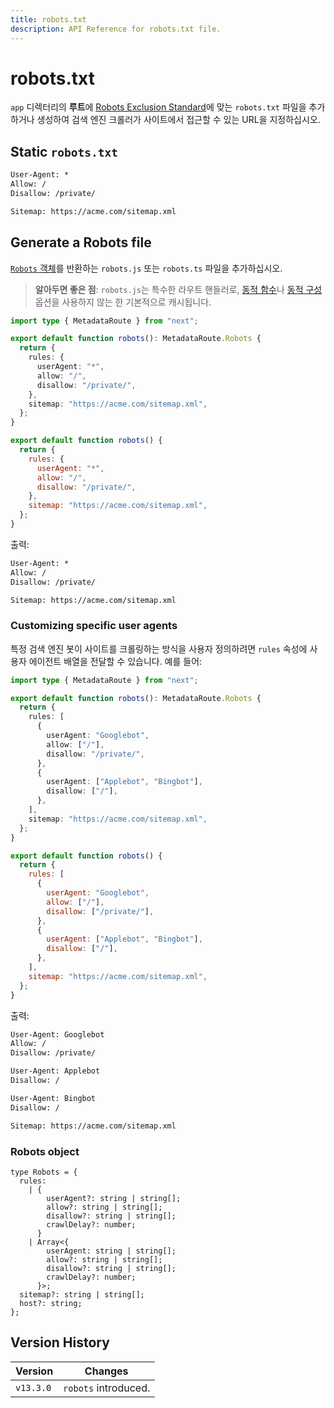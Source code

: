 ```yaml
---
title: robots.txt
description: API Reference for robots.txt file.
---
```


# robots.txt

`app` 디렉터리의 **루트**에 [Robots Exclusion Standard](https://en.wikipedia.org/wiki/Robots.txt#Standard)에 맞는 `robots.txt` 파일을 추가하거나 생성하여 검색 엔진 크롤러가 사이트에서 접근할 수 있는 URL을 지정하십시오.

## Static `robots.txt`

```txt filename="app/robots.txt"
User-Agent: *
Allow: /
Disallow: /private/

Sitemap: https://acme.com/sitemap.xml
```

## Generate a Robots file

[`Robots` 객체](#robots-object)를 반환하는 `robots.js` 또는 `robots.ts` 파일을 추가하십시오.

> **알아두면 좋은 점**: `robots.js`는 특수한 라우트 핸들러로, [동적 함수](/docs/app/building-your-application/caching#dynamic-functions)나 [동적 구성](/docs/app/building-your-application/caching#segment-config-options) 옵션을 사용하지 않는 한 기본적으로 캐시됩니다.

```ts filename="app/robots.ts" switcher
import type { MetadataRoute } from "next";

export default function robots(): MetadataRoute.Robots {
  return {
    rules: {
      userAgent: "*",
      allow: "/",
      disallow: "/private/",
    },
    sitemap: "https://acme.com/sitemap.xml",
  };
}
```

```js filename="app/robots.js" switcher
export default function robots() {
  return {
    rules: {
      userAgent: "*",
      allow: "/",
      disallow: "/private/",
    },
    sitemap: "https://acme.com/sitemap.xml",
  };
}
```

출력:

```txt
User-Agent: *
Allow: /
Disallow: /private/

Sitemap: https://acme.com/sitemap.xml
```

### Customizing specific user agents

특정 검색 엔진 봇이 사이트를 크롤링하는 방식을 사용자 정의하려면 `rules` 속성에 사용자 에이전트 배열을 전달할 수 있습니다. 예를 들어:

```ts filename="app/robots.ts" switcher
import type { MetadataRoute } from "next";

export default function robots(): MetadataRoute.Robots {
  return {
    rules: [
      {
        userAgent: "Googlebot",
        allow: ["/"],
        disallow: "/private/",
      },
      {
        userAgent: ["Applebot", "Bingbot"],
        disallow: ["/"],
      },
    ],
    sitemap: "https://acme.com/sitemap.xml",
  };
}
```

```js filename="app/robots.js" switcher
export default function robots() {
  return {
    rules: [
      {
        userAgent: "Googlebot",
        allow: ["/"],
        disallow: ["/private/"],
      },
      {
        userAgent: ["Applebot", "Bingbot"],
        disallow: ["/"],
      },
    ],
    sitemap: "https://acme.com/sitemap.xml",
  };
}
```

출력:

```txt
User-Agent: Googlebot
Allow: /
Disallow: /private/

User-Agent: Applebot
Disallow: /

User-Agent: Bingbot
Disallow: /

Sitemap: https://acme.com/sitemap.xml
```

### Robots object

```tsx
type Robots = {
  rules:
    | {
        userAgent?: string | string[];
        allow?: string | string[];
        disallow?: string | string[];
        crawlDelay?: number;
      }
    | Array<{
        userAgent: string | string[];
        allow?: string | string[];
        disallow?: string | string[];
        crawlDelay?: number;
      }>;
  sitemap?: string | string[];
  host?: string;
};
```

## Version History

| Version   | Changes              |
| --------- | -------------------- |
| `v13.3.0` | `robots` introduced. |
